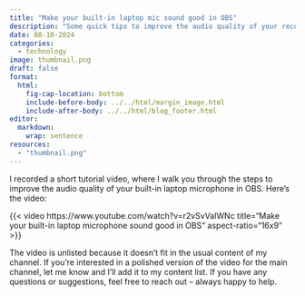 ```yaml
---
title: "Make your built-in laptop mic sound good in OBS"
description: "Some quick tips to improve the audio quality of your recordings and screen captures."
date: 08-10-2024
categories:
  - technology
image: thumbnail.png
draft: false
format:
  html:
    fig-cap-location: bottom
    include-before-body: ../../html/margin_image.html
    include-after-body: ../../html/blog_footer.html
editor:
  markdown:
    wrap: sentence
resources:
  - "thumbnail.png"
---
```


I recorded a short tutorial video, where I walk you through the steps to improve the audio quality of your built-in laptop microphone in OBS. Here's the video:

{{< video https://www.youtube.com/watch?v=r2vSvVaIWNc
    title="Make your built-in laptop microphone sound good in OBS"
    aspect-ratio="16x9" >}}


The video is unlisted because it doesn't fit in the usual content of my channel. If you're interested in a polished version of the video for the main channel, let me know and I'll add it to my content list. If you have any questions or suggestions, feel free to reach out -- always happy to help.